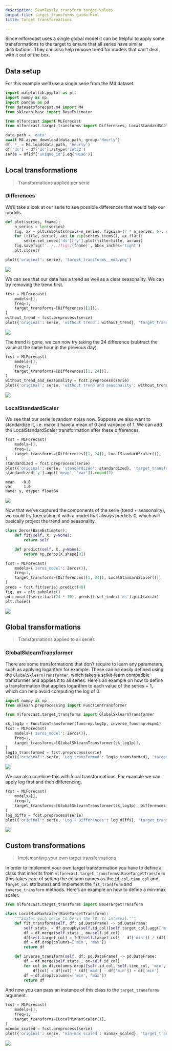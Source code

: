 ```yaml
---
description: Seamlessly transform target values
output-file: target_transforms_guide.html
title: Target transformations

---
```


Since mlforecast uses a single global model it can be helpful to apply
some transformations to the target to ensure that all series have
similar distributions. They can also help remove trend for models that
can’t deal with it out of the box.

## Data setup

For this example we’ll use a single serie from the M4 dataset.

```python
import matplotlib.pyplot as plt
import numpy as np
import pandas as pd
from datasetsforecast.m4 import M4
from sklearn.base import BaseEstimator

from mlforecast import MLForecast
from mlforecast.target_transforms import Differences, LocalStandardScaler
```


```python
data_path = 'data'
await M4.async_download(data_path, group='Hourly')
df, *_ = M4.load(data_path, 'Hourly')
df['ds'] = df['ds'].astype('int32')
serie = df[df['unique_id'].eq('H196')]
```

## Local transformations

> Transformations applied per serie

### Differences

We’ll take a look at our serie to see possible differences that would
help our models.

```python
def plot(series, fname):
    n_series = len(series)
    fig, ax = plt.subplots(ncols=n_series, figsize=(7 * n_series, 6), squeeze=False)
    for (title, serie), axi in zip(series.items(), ax.flat):
        serie.set_index('ds')['y'].plot(title=title, ax=axi)
    fig.savefig(f'../../figs/{fname}', bbox_inches='tight')
    plt.close()
```


```python
plot({'original': serie}, 'target_transforms__eda.png')
```

![](/docs/how-to-guides/../../figs/target_transforms__eda.png)

We can see that our data has a trend as well as a clear seasonality. We
can try removing the trend first.

```python
fcst = MLForecast(
    models=[],
    freq=1,
    target_transforms=[Differences([1])],
)
without_trend = fcst.preprocess(serie)
plot({'original': serie, 'without trend': without_trend}, 'target_transforms__diff1.png')
```

![](/docs/how-to-guides/../../figs/target_transforms__diff1.png)

The trend is gone, we can now try taking the 24 difference (subtract the
value at the same hour in the previous day).

```python
fcst = MLForecast(
    models=[],
    freq=1,
    target_transforms=[Differences([1, 24])],
)
without_trend_and_seasonality = fcst.preprocess(serie)
plot({'original': serie, 'without trend and seasonality': without_trend_and_seasonality}, 'target_transforms__diff2.png')
```

![](/docs/how-to-guides/../../figs/target_transforms__diff2.png)

### LocalStandardScaler

We see that our serie is random noise now. Suppose we also want to
standardize it, i.e. make it have a mean of 0 and variance of 1. We can
add the LocalStandardScaler transformation after these differences.

```python
fcst = MLForecast(
    models=[],
    freq=1,
    target_transforms=[Differences([1, 24]), LocalStandardScaler()],
)
standardized = fcst.preprocess(serie)
plot({'original': serie, 'standardized': standardized}, 'target_transforms__standardized.png')
standardized['y'].agg(['mean', 'var']).round(2)
```

``` text
mean   -0.0
var     1.0
Name: y, dtype: float64
```

![](/docs/how-to-guides/../../figs/target_transforms__standardized.png)

Now that we’ve captured the components of the serie (trend +
seasonality), we could try forecasting it with a model that always
predicts 0, which will basically project the trend and seasonality.

```python
class Zeros(BaseEstimator):
    def fit(self, X, y=None):
        return self

    def predict(self, X, y=None):
        return np.zeros(X.shape[0])

fcst = MLForecast(
    models={'zeros_model': Zeros()},
    freq=1,
    target_transforms=[Differences([1, 24]), LocalStandardScaler()],
)
preds = fcst.fit(serie).predict(48)
fig, ax = plt.subplots()
pd.concat([serie.tail(24 * 10), preds]).set_index('ds').plot(ax=ax)
plt.close()
```

![](/docs/how-to-guides/../../figs/target_transforms__zeros.png)

## Global transformations

> Transformations applied to all series

### GlobalSklearnTransformer

There are some transformations that don’t require to learn any
parameters, such as applying logarithm for example. These can be easily
defined using the `GlobalSklearnTransformer`, which takes a scikit-learn
compatible transformer and applies it to all series. Here’s an example
on how to define a transformation that applies logarithm to each value
of the series + 1, which can help avoid computing the log of 0.

```python
import numpy as np
from sklearn.preprocessing import FunctionTransformer

from mlforecast.target_transforms import GlobalSklearnTransformer

sk_log1p = FunctionTransformer(func=np.log1p, inverse_func=np.expm1)
fcst = MLForecast(
    models={'zeros_model': Zeros()},
    freq=1,
    target_transforms=[GlobalSklearnTransformer(sk_log1p)],
)
log1p_transformed = fcst.preprocess(serie)
plot({'original': serie, 'Log transformed': log1p_transformed}, 'target_transforms__log.png')
```

![](/docs/how-to-guides/../../figs/target_transforms__log.png)

We can also combine this with local transformations. For example we can
apply log first and then differencing.

```python
fcst = MLForecast(
    models=[],
    freq=1,
    target_transforms=[GlobalSklearnTransformer(sk_log1p), Differences([1, 24])],
)
log_diffs = fcst.preprocess(serie)
plot({'original': serie, 'Log + Differences': log_diffs}, 'target_transforms__log_diffs.png')
```

![](/docs/how-to-guides/../../figs/target_transforms__log_diffs.png)

## Custom transformations

> Implementing your own target transformations

In order to implement your own target transformation you have to define
a class that inherits from
`mlforecast.target_transforms.BaseTargetTransform` (this takes care of
setting the column names as the `id_col`, `time_col` and `target_col`
attributes) and implement the `fit_transform` and `inverse_transform`
methods. Here’s an example on how to define a min-max scaler.

```python
from mlforecast.target_transforms import BaseTargetTransform
```


```python
class LocalMinMaxScaler(BaseTargetTransform):
    """Scales each serie to be in the [0, 1] interval."""
    def fit_transform(self, df: pd.DataFrame) -> pd.DataFrame:
        self.stats_ = df.groupby(self.id_col)[self.target_col].agg(['min', 'max'])
        df = df.merge(self.stats_, on=self.id_col)
        df[self.target_col] = (df[self.target_col] - df['min']) / (df['max'] - df['min'])
        df = df.drop(columns=['min', 'max'])
        return df

    def inverse_transform(self, df: pd.DataFrame) -> pd.DataFrame:
        df = df.merge(self.stats_, on=self.id_col)
        for col in df.columns.drop([self.id_col, self.time_col, 'min', 'max']):
            df[col] = df[col] * (df['max'] - df['min']) + df['min']
        df = df.drop(columns=['min', 'max'])
        return df
```

And now you can pass an instance of this class to the
`target_transforms` argument.

```python
fcst = MLForecast(
    models=[],
    freq=1,
    target_transforms=[LocalMinMaxScaler()],
)
minmax_scaled = fcst.preprocess(serie)
plot({'original': serie, 'min-max scaled': minmax_scaled}, 'target_transforms__minmax.png')
```

![](/docs/how-to-guides/../../figs/target_transforms__minmax.png)

